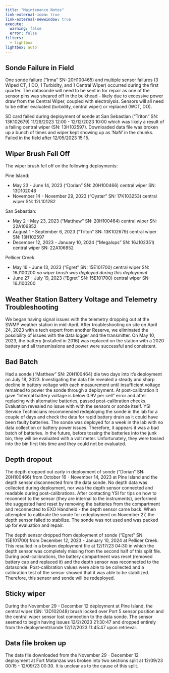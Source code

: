 ```yaml
---
title: "Maintenance Notes"
link-external-icon: true
link-external-newwindow: true
execute:
  warning: false
  error: false
filters:
  - lightbox
lightbox: auto
---
```


## Sonde Failure in Field

One sonde failure ("Irma" SN: 20H100465) and multiple sensor failures (3 Wiped CT, 1 DO, 1 Turbidity, and 1 Central Wiper) occurred during the first quarter. The datasonde will need to be sent in for repair as one of the sensor pins was sheared off in the bulkhead - likely due to excessive power draw from the Central Wiper, coupled with electrolysis. Sensors will all need to be either evaluated (turbidity, central wiper) or replaced (WCT, DO).

SD card failed during deployment of sonde at San Sebastian ("Triton" SN: 13K102679) 11/29/2023 12:00 - 12/12/2023 10:00 which was likely a result of a failing central wiper (SN: 13H102597). Downloaded data file was broken up a bunch of times and wiper kept showing up as 'NaN' in the chunks. Failed in the field after 12/05/2023 15:15. 

## Wiper Brush Fell Off

The wiper brush fell off on the following deployments:

Pine Island:

-   May 23 - June 14, 2023 ("Dorian" SN: 20H100466) central wiper SN: 13D102048
-   November 14 - November 29, 2023 ("Oyster" SN: 17K103253) central wiper SN: 12L101282

San Sebastian:

-   May 2 - May 23, 2023 ("Matthew" SN: 20H100464) central wiper SN: 22A106852
-   August 1 - September 6, 2023 ("Triton" SN: 13K102679) central wiper SN: 13H102597
-   December 12, 2023 - January 10, 2024 ("Megalops" SN: 16J102351) central wiper SN: 22A106852

Pellicer Creek

-   May 16 - June 13, 2023 ("Egret" SN: 15E101700) central wiper SN: 16J100200 *no wiper brush was deployed during this deployment*
-   June 27 - July 19, 2023 ("Egret" SN: 15E101700) central wiper SN: 16J100200

## Weather Station Battery Voltage and Telemetry Troubleshooting

We began having signal issues with the telemetry dropping out at the SWMP weather station in mid-April. After troubleshooting on site on April 24, 2023 with a tech expert from another Reserve, we eliminated the possibility of issues with the data logger and the transmitter. On May 10, 2023, the battery (installed in 2016) was replaced on the station with a 2020 battery and all transmissions and power were successful and consistent.

## Bad Batch

Had a sonde ("Matthew" SN: 20H100464) die two days into it's deployment on July 18, 2023. Investigating the data file revealed a steady and sharp decline in battery voltage with each measurement until insufficient voltage remained to power the sonde through a deployment. At post-calibration it gave “internal battery voltage is below 0.9V per cell” error and after replacing with alternative batteries, passed post-calibration checks. Evaluation revealed no issue with with the sensors or sonde itself. YSI Service Technicians recommended redeploying the sonde in the lab for a couple of days and check the data for rapid battery drain as it could have been faulty batteries. The sonde was deployed for a week in the lab with no data collection or battery power issues. Therefore, it appears it was a bad batch of batteries. In the future, before tossing the batteries into the junk bin, they will be evaluated with a volt meter. Unfortunately, they were tossed into the bin first this time and they could not be evaluated.

## Depth dropout 

The depth dropped out early in deployment of sonde ("Dorian" SN: 20H100466) from October 16 - November 14, 2023 at Pine Island and the depth sensor disconnected from the data sonde. No depth data was collected during deployment, nor was the depth sensor connected and readable during post-calibrations. After contacting YSI for tips on how to reconnect to the sensor (they are internal to the instruments), performed the suggested hard reset by removing the batteries from the compartment and reconnected to EXO Handheld - the depth sensor came back. When attempted to calibrate the sonde for redeployment on November 27, the depth sensor failed to stabilize. The sonde was not used and was packed up for evaluation and repair.

The depth sensor dropped from deployment of sonde ("Egret" SN: 15E101700) from December 12, 2023 - January 10, 2024 at Pellicer Creek. This resulted in a broken deployment file at 12/17/23 04:30 in which the depth sensor was completely missing from the second half of this split file. During post-calibrations, the battery compartment was reset (removed battery cap and replaced it) and the depth sensor was reconnected to the datasonde. Post-calibration values were able to be collected and a calibration test of the sensor showed that it was able to be stabilized. Therefore, this sensor and sonde will be redeployed.

## Sticky wiper

During the November 29 - December 12 deployment at Pine Island, the central wiper (SN: 13D102048) brush locked over Port 5 sensor position and the central wiper sensor lost connection to the data sonde. The sensor seemed to begin having issues 12/2/2023 21:30:47 and dropped entirely from the deployment/sonde 12/12/2023 11:45:47 upon retrieval.

## Data file broken up

The data file downloaded from the November 29 - December 12 deployment at Fort Matanzas was broken into two sections split at 12/09/23 00:15 - 12/09/23 00:30. It is unclear as to the cause of this split.